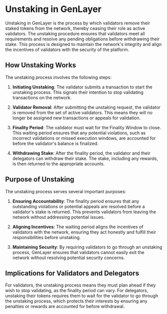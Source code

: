 # Unstaking in GenLayer

Unstaking in GenLayer is the process by which validators remove their staked tokens from the network, thereby ceasing their role as active validators. The unstaking procedure ensures that validators meet all requirements and resolve any pending obligations before withdrawing their stake. This process is designed to maintain the network's integrity and align the incentives of validators with the security of the platform.

## How Unstaking Works

The unstaking process involves the following steps:

1. **Initiating Unstaking**: The validator submits a transaction to start the unstaking process. This signals their intention to stop validating transactions on the network.

2. **Validator Removal**: After submitting the unstaking request, the validator is removed from the set of active validators. This means they will no longer be assigned new transactions or appeals for validation.

3. **Finality Period**: The validator must wait for the Finality Window to close. This waiting period ensures that any potential violations, such as incorrect validations or missed execution windows, are accounted for before the validator's balance is finalized.

4. **Withdrawing Stake**: After the finality period, the validator and their delegators can withdraw their stake. The stake, including any rewards, is then returned to the appropriate accounts.

## Purpose of Unstaking

The unstaking process serves several important purposes:

1. **Ensuring Accountability**: The finality period ensures that any outstanding violations or potential appeals are resolved before a validator's stake is returned. This prevents validators from leaving the network without addressing potential issues.

2. **Aligning Incentives**: The waiting period aligns the incentives of validators with the network, ensuring they act honestly and fulfill their responsibilities before unstaking.

3. **Maintaining Security**: By requiring validators to go through an unstaking process, GenLayer ensures that validators cannot easily exit the network without resolving potential security concerns.

## Implications for Validators and Delegators

For validators, the unstaking process means they must plan ahead if they wish to stop validating, as the finality period can vary. For delegators, unstaking their tokens requires them to wait for the validator to go through the unstaking process, which protects their interests by ensuring any penalties or rewards are accounted for before withdrawal.

